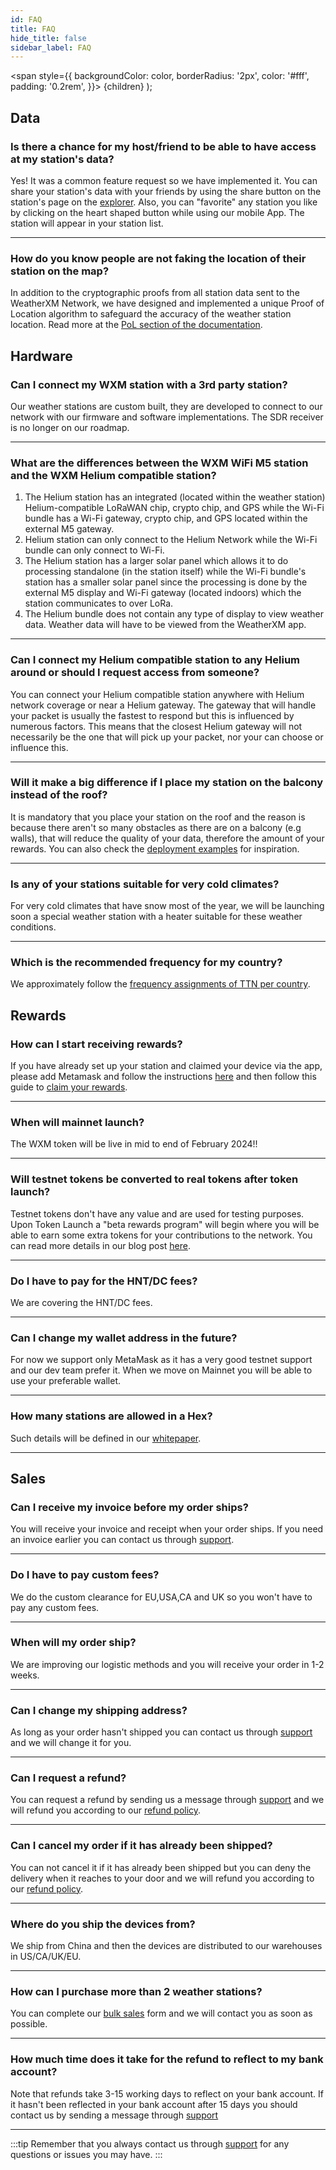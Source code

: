 ```yaml
---
id: FAQ
title: FAQ
hide_title: false
sidebar_label: FAQ
---
```



  <span
    style={{
      backgroundColor: color,
      borderRadius: '2px',
      color: '#fff',
      padding: '0.2rem',
    }}>
    {children}
  </span>
);



<!--<Hardware /> <Connectivity /> <Onboarding /> <API /> <B2B /> <BetaTesting /> <Claiming /> <Contribution /> <Explorer /> <Fees /> <Helium /> <HistoricalData /> <Installation /> <Invoicing /> <IOS /> <M5 /> <Orders /> <ProofOfLocation /> <Refund /> <RewardMechanism /> <RewardsDistribution /> <Shipping /> <TokenLaunch /> <Tokenomics /> <Troubleshooting /> <WeatherData /> -->

##  <Highlight color="#68a4f9">Data</Highlight>

   

  ### Is there a chance for my host/friend to be able to have access at my station's data?

  Yes! It was a common feature request so we have implemented it. You can share your station's data with your friends by using the share button on the station's page on the [explorer](https://explorer.weatherxm.com/). Also, you can "favorite" any station you like by clicking on the heart shaped button while using our mobile App.
  The station will appear in your station list.
    

  <hr />

### How do you know people are not faking the location of their station on the map?

In addition to the cryptographic proofs from all station data sent to the WeatherXM Network, we have designed and implemented a unique Proof of Location algorithm to safeguard the accuracy of the weather station location. Read more at the [PoL section of the documentation](/project/proof-of-location).




  ## <Highlight color="#68a4f9">Hardware</Highlight>

  
  ### Can I connect my WXM station with a 3rd party station?

  Our weather stations are custom built, they are developed to connect to our network with our firmware and software implementations. The SDR receiver is no longer on our roadmap.
  
  <hr />

  ### What are the differences between the WXM WiFi M5 station and the WXM Helium compatible station?

  <ol>
    <li>
      The Helium station has an integrated (located within the weather station) Helium-compatible LoRaWAN chip, crypto chip, and GPS while the Wi-Fi bundle has a Wi-Fi gateway, crypto chip, and GPS located within the external M5 gateway. 
    </li>
    <li>
      Helium station can only connect to the Helium Network while the Wi-Fi bundle can only connect to Wi-Fi.
    </li>
    <li>
      The Helium station has a larger solar panel which allows it to do processing standalone (in the station itself) while the Wi-Fi bundle's station has a smaller solar panel since the processing is done by the external M5 display and Wi-Fi gateway (located indoors) which the station communicates to over LoRa.
    </li>
    <li>
      The Helium bundle does not contain any type of display to view weather data. Weather data will have to be viewed from the WeatherXM app.
    </li>
  </ol>
  
  <hr />

  ### Can I connect my Helium compatible station to any Helium around or should I request access from someone?

  You can connect your Helium compatible station anywhere with Helium network coverage or near a Helium gateway. The gateway that will handle your packet is usually the fastest to respond but this is influenced by numerous factors. This means that the closest Helium gateway will not necessarily be the one that will pick up your packet, nor your can choose or influence this.

  <hr />

  ### Will it make a big difference if I place my station on the balcony instead of the roof?

  It is mandatory that you place your station on the roof and the reason is because there aren't so many obstacles as there are on a balcony (e.g walls), that will reduce the quality of your data, therefore the amount of your rewards. 
  You can also check the [deployment examples](/deployment-examples) for inspiration.
  
  <hr />

 
  ### Is any of your stations suitable for very cold climates? 

  For very cold climates that have snow most of the year, we will be launching soon a special weather station with a heater suitable for these weather conditions. 
 
  <hr />

  ### Which is the recommended frequency for my country?

  We approximately follow the [frequency assignments of TTN per country](https://www.thethingsnetwork.org/docs/lorawan/frequencies-by-country/).


## <Highlight color="#68a4f9">Rewards</Highlight>

 
  ### How can I start receiving rewards?

  If you have already set up your station and claimed your device via the app, please add Metamask and follow the instructions [here](/wallet/add-edit-wallet-address) and then follow this guide to [claim your rewards](/Rewards/rewards-claiming).
  
  <hr />

  ### When will mainnet launch?

  The WXM token will be live in mid to end of February 2024!!

  <hr />

  ### Will testnet tokens be converted to real tokens after token launch?

  Testnet tokens don't have any value and are used for testing purposes. Upon Token Launch a  "beta rewards program" will begin where you will be able to earn some extra tokens for your contributions to the network. You can read more details in our blog post [here](https://blog.weatherxm.com/beta-user-rewards-b2e27b1727d7). 
  
  <hr />

  ### Do I have to pay for the HNT/DC fees?

  We are covering the HNT/DC fees.
  
<hr />

  ### Can I change my wallet address in the future?

  For now we support only MetaMask as it has a very good testnet support and our dev team prefer it. When we move on Mainnet you will be able to use your preferable wallet.

<hr />

  ### How many stations are allowed in a Hex?

  Such details will be defined in our [whitepaper](https://weatherxm.com/whitepaper).

<hr />


## <Highlight color="#68a4f9">Sales</Highlight>

  ### Can I receive my invoice before my order ships?

  You will receive your invoice and receipt when your order ships. If you need an invoice earlier you can contact us through [support](https://support.weatherxm.com).
  <hr />

  ### Do I have to pay custom fees?

  We do the custom clearance for EU,USA,CA and UK so you won't have to pay any custom fees.

  <hr />

  ### When will my order ship?

  We are improving our logistic methods and you will receive your order in 1-2 weeks.
 
  <hr />

  ### Can I change my shipping address?

  As long as your order hasn't shipped you can contact us through [support](https://support.weatherxm.com) and we will change it for you.
  
  <hr />

  ### Can I request a refund?

  You can request a refund by sending us a message through [support](https://support.weatherxm.com) and we will refund you according to our [refund policy](https://weatherxm.com/terms-conditions/).
  
  <hr />

  ### Can I cancel my order if it has already been shipped?

  You can not cancel it if it has already been shipped but you can deny the delivery when it reaches to your door and we will refund you according to our [refund policy](https://weatherxm.com/terms-conditions/).
  
  <hr />

  ### Where do you ship the devices from?

  We ship from China and then the devices are distributed to our warehouses in US/CA/UK/EU.
  
  <hr />

  ### How can I purchase more than 2 weather stations?

  You can complete our [bulk sales](https://pages.weatherxm.com/bulk-order-form) form and we will contact you as soon as possible.
  
  <hr />

  ### How much time does it take for the refund to reflect to my bank account?

  Note that refunds take 3-15 working days to reflect on your bank account.
  If it hasn't been reflected in your bank account after 15 days you should contact us by sending a message through [support](https://support.weatherxm.com)

  <hr />


:::tip
Remember that you always contact us through [support](https://support.weatherxm.com) for any questions or issues you may have.
:::


